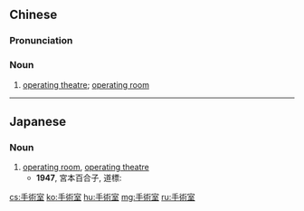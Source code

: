 {{also|手术室}}
==Chinese==
{{zh-forms|s=手术室|type=21}}

===Pronunciation===
{{zh-pron
|m=shǒushù室
|c=sau2 seot6 sat1
|cat=n
}}

===Noun===
{{zh-noun}}

# [[operating theatre]]; [[operating room]] {{zh-mw|間}}

----

==Japanese==
{{ja-kanjitab|しゅ|じゅつ|しつ|yomi=on}}

===Noun===
{{ja-noun|しゅじゅつしつ}}

# [[operating room]], [[operating theatre]]
#* '''1947''', 宮本百合子, 道標:
#*: {{ja-usex|医者の一人はそれだけきき終ると'''手術室'''のドアの方へ去りかけた。|いしゃ の ひとり は それ だけ ききおわる と '''しゅじゅつしつ''' の ドア の ほう へ さりかけた。|One of the doctors headed toward the operating room door after hearing only that.}}

[[cs:手術室]]
[[ko:手術室]]
[[hu:手術室]]
[[mg:手術室]]
[[ru:手術室]]